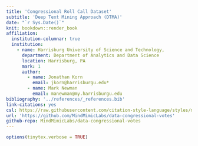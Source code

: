 ---
title: 'Congressional Roll Call Dataset'
subtitle: 'Deep Text Mining Approach (DTMA)'
date: "`r Sys.Date()`"
knit: bookdown::render_book
affiliation:
  institution-columnar: true
  institution:
    - name: Harrisburg University of Science and Technology, 
      department: Department of Analytics and Data Science
      location: Harrisburg, PA
      mark: 1
      author:
        - name: Jonathan Korn
          email: jkorn@harrisburgu.edu*
        - name: Mark Newman
          email: manewman@my.harrisburgu.edu
bibliography: '../references/_references.bib'
link-citations: yes
csl: https://raw.githubusercontent.com/citation-style-language/styles/master/ieee-with-url.csl
url: 'https://github.com/MindMimicLabs/data-congressional-votes'
github-repo: MindMimicLabs/data-congressional-votes
---
```{r include=FALSE}
options(tinytex.verbose = TRUE)
```
